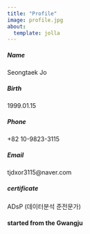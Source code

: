 ```yaml
---
title: "Profile"
image: profile.jpg
about:
  template: jolla
---
```

##### Name            
Seongtaek Jo

##### Birth
1999.01.15

##### Phone
+82 10-9823-3115

##### Email
tjdxor3115@naver.com

##### certificate
ADsP (데이터분석 준전문가)

#### started from the Gwangju